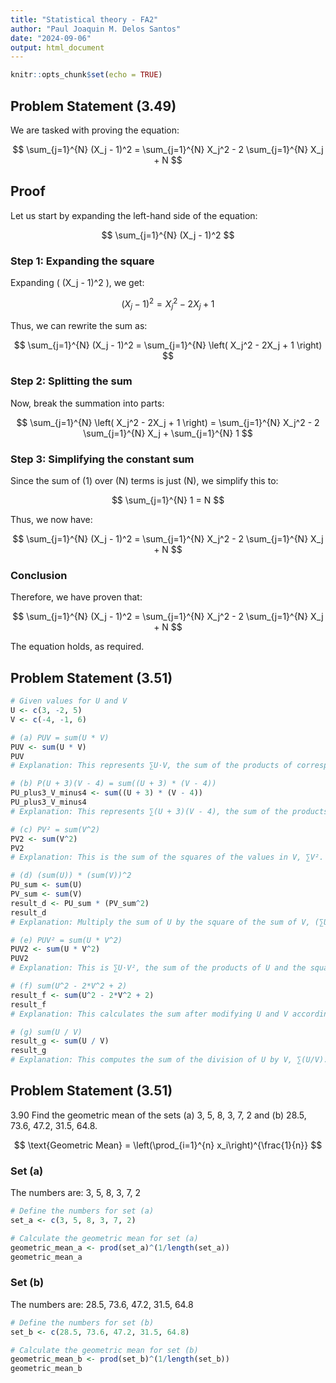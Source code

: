---
title: "Statistical theory - FA2"
author: "Paul Joaquin M. Delos Santos"
date: "2024-09-06"
output: html_document
---

```{r setup, include=FALSE}
knitr::opts_chunk$set(echo = TRUE)
```

## Problem Statement (3.49)

We are tasked with proving the equation:

$$
\sum_{j=1}^{N} (X_j - 1)^2 = \sum_{j=1}^{N} X_j^2 - 2 \sum_{j=1}^{N} X_j + N
$$

## Proof

Let us start by expanding the left-hand side of the equation:

$$
\sum_{j=1}^{N} (X_j - 1)^2
$$

### Step 1: Expanding the square

Expanding \( (X_j - 1)^2 \), we get:

$$
(X_j - 1)^2 = X_j^2 - 2X_j + 1
$$

Thus, we can rewrite the sum as:

$$
\sum_{j=1}^{N} (X_j - 1)^2 = \sum_{j=1}^{N} \left( X_j^2 - 2X_j + 1 \right)
$$

### Step 2: Splitting the sum

Now, break the summation into parts:

$$
\sum_{j=1}^{N} \left( X_j^2 - 2X_j + 1 \right) = \sum_{j=1}^{N} X_j^2 - 2 \sum_{j=1}^{N} X_j + \sum_{j=1}^{N} 1
$$

### Step 3: Simplifying the constant sum

Since the sum of \(1\) over \(N\) terms is just \(N\), we simplify this to:

$$
\sum_{j=1}^{N} 1 = N
$$

Thus, we now have:

$$
\sum_{j=1}^{N} (X_j - 1)^2 = \sum_{j=1}^{N} X_j^2 - 2 \sum_{j=1}^{N} X_j + N
$$

### Conclusion

Therefore, we have proven that:

$$
\sum_{j=1}^{N} (X_j - 1)^2 = \sum_{j=1}^{N} X_j^2 - 2 \sum_{j=1}^{N} X_j + N
$$

The equation holds, as required.



## Problem Statement (3.51)


```{r}
# Given values for U and V
U <- c(3, -2, 5)
V <- c(-4, -1, 6)

# (a) PUV = sum(U * V)
PUV <- sum(U * V)
PUV
# Explanation: This represents ∑U⋅V, the sum of the products of corresponding values of U and V.

# (b) P(U + 3)(V - 4) = sum((U + 3) * (V - 4))
PU_plus3_V_minus4 <- sum((U + 3) * (V - 4))
PU_plus3_V_minus4
# Explanation: This represents ∑(U + 3)(V - 4), the sum of the products after modifying U and V as described.

# (c) PV² = sum(V^2)
PV2 <- sum(V^2)
PV2
# Explanation: This is the sum of the squares of the values in V, ∑V².

# (d) (sum(U)) * (sum(V))^2
PU_sum <- sum(U)
PV_sum <- sum(V)
result_d <- PU_sum * (PV_sum^2)
result_d
# Explanation: Multiply the sum of U by the square of the sum of V, (∑U)(∑V)².

# (e) PUV² = sum(U * V^2)
PUV2 <- sum(U * V^2)
PUV2
# Explanation: This is ∑U⋅V², the sum of the products of U and the square of V.

# (f) sum(U^2 - 2*V^2 + 2)
result_f <- sum(U^2 - 2*V^2 + 2)
result_f
# Explanation: This calculates the sum after modifying U and V according to the given expression, ∑(U² - 2V² + 2).

# (g) sum(U / V)
result_g <- sum(U / V)
result_g
# Explanation: This computes the sum of the division of U by V, ∑(U/V).

```


## Problem Statement (3.51)
3.90 Find the geometric mean of the sets (a) 3, 5, 8, 3, 7, 2 and (b) 28.5, 73.6, 47.2, 31.5, 64.8.

$$
\text{Geometric Mean} = \left(\prod_{i=1}^{n} x_i\right)^{\frac{1}{n}}
$$

### Set (a)

The numbers are: 3, 5, 8, 3, 7, 2

```{r}
# Define the numbers for set (a)
set_a <- c(3, 5, 8, 3, 7, 2)

# Calculate the geometric mean for set (a)
geometric_mean_a <- prod(set_a)^(1/length(set_a))
geometric_mean_a

```
### Set (b)

The numbers are: 28.5, 73.6, 47.2, 31.5, 64.8

```{r}
# Define the numbers for set (b)
set_b <- c(28.5, 73.6, 47.2, 31.5, 64.8)

# Calculate the geometric mean for set (b)
geometric_mean_b <- prod(set_b)^(1/length(set_b))
geometric_mean_b

```


